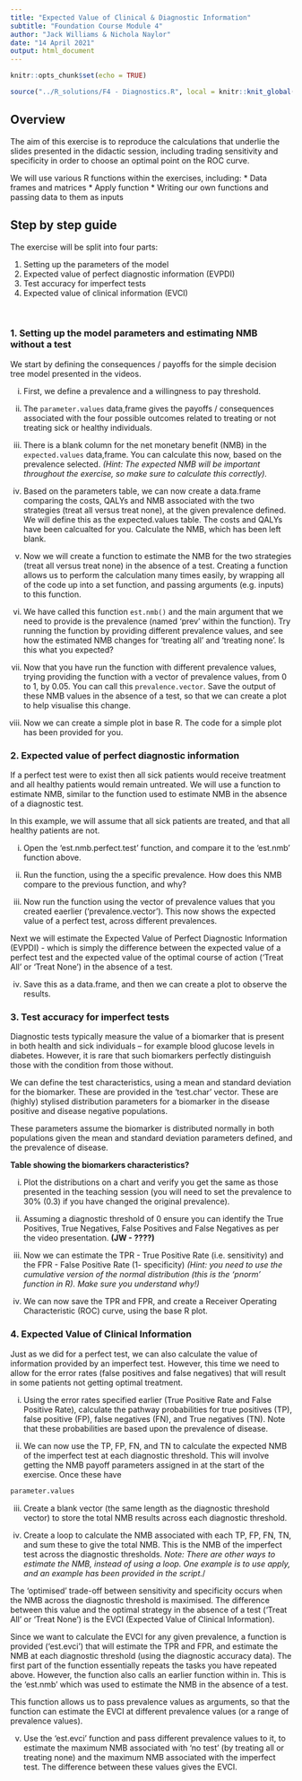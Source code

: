 ```yaml
---
title: "Expected Value of Clinical & Diagnostic Information"
subtitle: "Foundation Course Module 4"
author: "Jack Williams & Nichola Naylor"
date: "14 April 2021"
output: html_document
---
```


```r
knitr::opts_chunk$set(echo = TRUE)

```

```r
source("../R_solutions/F4 - Diagnostics.R", local = knitr::knit_global())
```


## Overview 


The aim of this exercise is to reproduce the calculations that underlie the slides presented in the didactic session, including trading sensitivity and specificity in order to choose an optimal point on the ROC curve.

We will use various R functions within the exercises, including: 
* Data frames and matrices 
* Apply function
* Writing our own functions and passing data to them as inputs 


## Step by step guide 

The exercise will be split into four parts:

1) Setting up the parameters of the model
2) Expected value of perfect diagnostic information (EVPDI)
3) Test accuracy for imperfect tests
4) Expected value of clinical information (EVCI)

\  

### 1. Setting up the model parameters and estimating NMB without a test

We start by defining the consequences / payoffs for the simple decision tree model presented in the videos.

i)	First, we define a prevalence and a willingness to pay threshold. 

ii) The `parameter.values` data,frame gives the payoffs / consequences associated with the four possible outcomes related to treating or not treating sick or healthy individuals.


iii) There is a blank column for the net monetary benefit (NMB) in the `expected.values` data,frame. You can calculate this now, based on the prevalence selected.  _(Hint: The expected NMB will be important throughout the exercise, so make sure to calculate this correctly)._ 

iv) Based on the parameters table, we can now create a data.frame comparing the costs, QALYs and NMB associated with the two strategies (treat all versus treat none), at the given prevalence defined. We will define this as the expected.values table. The costs and QALYs have been calcualted for you. Calculate the NMB, which has been left blank. 


v)	Now we will create a function to estimate the NMB for the two strategies (treat all versus treat none) in the absence of a test. Creating a function allows us to perform the calculation many times easily, by wrapping all of the code up into a set function, and passing arguments (e.g. inputs) to this function.

vi) We have called this function `est.nmb()` and the main argument that we need to provide is the prevalence (named 'prev' within the function). Try running the function by providing different prevalence values, and see how the estimated NMB changes for 'treating all' and 'treating none'. Is this what you expected?  

viii) Now that you have run the function with different prevalence values, trying providing the function with a vector of prevalence values, from 0 to 1, by 0.05. You can call this `prevalence.vector`. Save the output of these NMB values in the absence of a test, so that we can create a plot to help visualise this change.   

ix) Now we can create a simple plot in base R. The code for a simple plot has been provided for you. 


### 2. Expected value of perfect diagnostic information 

If a perfect test were to exist then all sick patients would receive treatment and all healthy patients would remain untreated. We will use a function to estimate NMB, similar to the function used to estimate NMB in the absence of a diagnostic test. 

In this example, we will assume that all sick patients are treated, and that all healthy patients are not. 

i)	 Open the 'est.nmb.perfect.test' function, and compare it to the 'est.nmb' function above. 

ii)	Run the function, using the a specific prevalence. How does this NMB compare to the previous function, and why? 

iii) Now run the function using the vector of prevalence values that you created eaerlier ('prevalence.vector'). This now shows the expected value of a perfect test, across different prevalences.  

Next we will estimate the Expected Value of Perfect Diagnostic Information (EVPDI) - which is simply the difference between the expected value of a perfect test and the expected value of the optimal course of action ('Treat All' or 'Treat None') in the absence of a test.

iv)	 Save this as a data.frame, and then we can create a plot to observe the results. 


### 3. Test accuracy for imperfect tests


Diagnostic tests typically measure the value of a biomarker that is present in both health and sick individuals – for example blood glucose levels in diabetes.  However, it is rare that such biomarkers perfectly distinguish those with the condition from those without.

We can define the test characteristics, using a mean and standard deviation for the biomarker. These are provided in the 'test.char' vector. These are (highly) stylised distribution parameters for a biomarker in the disease positive and disease negative populations.

These parameters assume the biomarker is distributed normally in both populations given the mean and standard deviation parameters defined, and the prevalence of disease. 

**Table showing the biomarkers characteristics?**

i)	Plot the distributions on a chart and verify you get the same as those presented in the teaching session (you will need to set the prevalence to 30% (0.3) if you have changed the original prevalence). 

ii)	Assuming a diagnostic threshold of 0 ensure you can identify the True Positives, True Negatives, False Positives and False Negatives as per the video presentation. __(JW - ????)__

iii) Now we can estimate the TPR - True Positive Rate  (i.e. sensitivity) and the FPR - False Positive Rate  (1- specificity)  *(Hint: you need to use the cumulative version of the normal distribution (this is the 'pnorm' function in R).  Make sure you understand why!)*

iv) We can now save the TPR and FPR, and create a Receiver Operating Characteristic (ROC) curve, using the base R plot. 


### 4. Expected Value of Clinical Information 


Just as we did for a perfect test, we can also calculate the value of information provided by an imperfect test.   However, this time we need to allow for the error rates (false positives and false negatives) that will result in some patients not getting optimal treatment.



(i)	Using the error rates specified earlier (True Positive Rate and False Positive Rate), calculate the pathway probabilities for true positives (TP), false positive (FP), false negatives (FN), and True negatives (TN). Note that these probabilities are based upon the prevalence of disease. 

ii) We can now use the TP, FP, FN, and TN to calculate the expected NMB of the imperfect test at each diagnostic threshold. This will involve getting the NMB payoff parameters assigned in at the start of the exercise. Once these have 

```r
parameter.values
````

iii) Create a blank vector (the same length as the diagnostic threshold vector) to store the total NMB  results across each diagnostic threshold. 

iv) Create a loop to calculate the NMB associated with each TP, FP, FN, TN, and sum these to give the total NMB. This is the NMB of the imperfect test across the diagnostic thresholds. *Note: There are other ways to estimate the NMB, instead of using a loop. One example is to use apply, and an example has been provided in the script.*/   


<!-- (Hint: the formula you need to enter is essentially the ‘rollback’ of the decision tree for a diagnostic test as per the video presentation). -->

The ‘optimised’ trade-off between sensitivity and specificity occurs when the NMB across the diagnostic threshold is maximised.  The difference between this value and the optimal strategy in the absence of a test (‘Treat All’ or ‘Treat None’) is the EVCI (Expected Value of Clinical Information).

Since we want to calculate the EVCI for any given prevalence, a function is provided ('est.evci') that will estimate the TPR and FPR, and estimate the NMB at each diagnostic threshold (using the diagnostic accuracy data).  The first part of the function essentially repeats the tasks you have repeated above. 
However, the function also calls an earlier function within in. This is the 'est.nmb' which was used to estimate the NMB in the absence of a test. 

This function allows us to pass prevalence values as arguments, so that the function can estimate the EVCI at different prevalence values (or a range of prevalence values). 

v) Use the 'est.evci' function and pass different prevalence values to it, to estimate the maximum NMB associated with 'no test' (by treating all or treating none) and the maximum NMB associated with the imperfect test. The difference between these values gives the EVCI. 



<script>
   $(document).ready(function() {
     $head = $('#header');
     $head.prepend('<img src=\"logo.png\" style=\"float: right;width: 150px;\"/>')
   });
</script>


